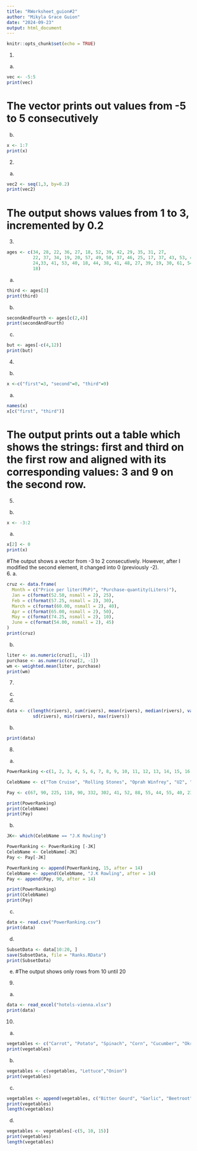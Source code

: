 ```yaml
---
title: "RWorksheet_guion#2"
author: "Mikyla Grace Guion"
date: "2024-09-23"
output: html_document
---
```


```r
knitr::opts_chunk$set(echo = TRUE)
```
1.
a.
```r
vec <- -5:5
print(vec)
```
# The vector prints out values from -5 to 5 consecutively
b.
```r
x <- 1:7
print(x) 
```
2.
a.
```r
vec2 <- seq(1,3, by=0.2)
print(vec2)
```
# The output shows values from 1 to 3, incremented by 0.2
3.
```r
ages <- c(34, 28, 22, 36, 27, 18, 52, 39, 42, 29, 35, 31, 27,
          22, 37, 34, 19, 20, 57, 49, 50, 37, 46, 25, 17, 37, 43, 53, 41, 51, 35,
          24,33, 41, 53, 40, 18, 44, 38, 41, 48, 27, 39, 19, 30, 61, 54, 58, 26,
          18)
```
a.
```r
third <- ages[3]
print(third)
```
b.
```r
secondAndFourth <- ages[c(2,4)]
print(secondAndFourth)
```
c.
```r
but <- ages[-c(4,12)]
print(but)

```
4.
b.
```r
x <-c("first"=3, "second"=0, "third"=9)
```
a.
```r
names(x)
x[c("first", "third")]
```
# The output prints out a table which shows the strings: first and third on the first row and aligned with its corresponding values: 3 and 9 on the second row. 
5.
b.
```r
x <- -3:2
```
a.
```r
x[2] <- 0
print(x)
```
#The output shows a vector from -3 to 2 consecutively. However, after I modified the second element, it changed into 0 (previously -2).  
6.
a.
```r
cruz <- data.frame(
  Month = c("Price per liter(PhP)", "Purchase-quantity(Liters)"),
  Jan = c(format(52.50, nsmall = 2), 25),                   
  Feb = c(format(57.25, nsmall = 2), 30),
  March = c(format(60.00, nsmall = 2), 40),
  Apr = c(format(65.00, nsmall = 2), 50),
  May = c(format(74.25, nsmall = 2), 10),
  June = c(format(54.00, nsmall = 2), 45)
)
print(cruz)
```

b.

```r
liter <- as.numeric(cruz[1, -1])  
purchase <- as.numeric(cruz[2, -1])
wm <- weighted.mean(liter, purchase)
print(wm) 
```
7.
c.
a.
```r
data <- c(length(rivers), sum(rivers), mean(rivers), median(rivers), var(rivers),
          sd(rivers), min(rivers), max(rivers))
```
b.
```r
print(data)
```
8.
a.
```r
PowerRanking <-c(1, 2, 3, 4, 5, 6, 7, 8, 9, 10, 11, 12, 13, 14, 15, 16, 17, 18, 19, 20, 21, 22, 23, 24, 25)

CelebName <- c("Tom Cruise", "Rolling Stones", "Oprah Winfrey", "U2", "Tiger Woods", "Steven Spielberg", "Howard Stern", "50 Cent", "Cast of the Sopranos", "Dan Brown", "Bruce Springsteen", "Donald Trump", "Muhammad Ali", "Paul McCartney", "George Lucas", "Elton John", "David Letterman", "Phil Mickelson", "J.K Rowling", "Bradd Pitt", "Peter Jackson", "Dr. Phil McGaw", "Jay Lenon", "Celine Dion", "Kobe Bryant")

Pay <- c(67, 90, 225, 110, 90, 332, 302, 41, 52, 88, 55, 44, 55, 40, 233, 34, 40, 47, 75, 25, 39, 45, 32, 40, 31 )

print(PowerRanking)
print(CelebName)
print(Pay)
```
b.
```r
JK<- which(CelebName == "J.K Rowling")

PowerRanking <- PowerRanking [-JK]
CelebName <- CelebName[-JK]
Pay <- Pay[-JK]

PowerRanking <- append(PowerRanking, 15, after = 14)
CelebName <- append(CelebName, "J.K Rowling", after = 14)
Pay <- append(Pay, 90, after = 14)

print(PowerRanking)
print(CelebName)
print(Pay)
```
c.

```r
data <- read.csv("PowerRanking.csv")
print(data)
```
d.
```r
SubsetData <- data[10:20, ]
save(SubsetData, file = "Ranks.RData")
print(SubsetData)
```
e.
#The output shows only rows from 10 until 20

9.
a.
```r
data <- read_excel("hotels-vienna.xlsx")
print(data)
```





10.
a.
```r
vegetables <- c("Carrot", "Potato", "Spinach", "Corn", "Cucumber", "Okra", "Cabbage", "Cauliflower", "Tomato", "Pumpkin")
print(vegetables)
```
b.
```r
vegetables <- c(vegetables, "Lettuce","Onion")
print(vegetables)
```
c.
```r
vegetables <- append(vegetables, c("Bitter Gourd", "Garlic", "Beetroot", "Eggplant"), after = 5)
print(vegetables)
length(vegetables)
```
d.
```r
vegetables <- vegetables[-c(5, 10, 15)]
print(vegetables)
length(vegetables)
```






